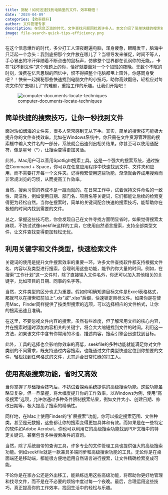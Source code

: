```yaml
---
title: 揭秘！如何迅速找到电脑里的文件，效率翻倍！
date: '2024-04-09'
categories: [效率提升]
author: 文件管理专家
description: 在信息泛滥的时代，文件查找问题困扰着许多人。本文介绍了简单快捷的搜索技巧、利用关键字和文件类型进行快速检索，以及高级搜索功能的使用，帮助你迅速找到需要的文件。通过优化搜索方式，提升工作效率，让工作的乐趣重新回归。值得一提的是，工具如seekfile能更好地支持文件搜索，让查找过程变得轻松和安全。
image: file-search-quick-tips-efficiency.png
---
```


在这个信息爆炸的时代，多少打工人深夜翻遍电脑，浑身疲惫，眼睛发干，脑海中只泛起一个念头：我到底把那个文件放在哪儿了？当领导发来催促，时间不等人，手心冒出的冷汗伴随着不断点击的鼠标声，仿佛整个世界都在讥讽你的无能。\n\n是啊，卡在“找不到文件”这个难题上的你，恰好就要面对一个个加班的夜晚。无数个不眠的时刻，浪费在忆苦思甜的回忆中，恨不得把整个电脑都甩上窗外，你感同身受吧？\n\n但别担心！快来一起揭秘那些快速找到电脑文件的小技巧，助你高效翻倍，轻松应对每次文件的“去哪儿了”的难题，重拾工作的乐趣。让我们开始吧！

![computer-documents-locate-techniques](computer-documents-locate-techniques.png)

## 简单快捷的搜索技巧，让你一秒找到文件

面对浩如烟海的文件夹，很多人常常感到无从下手。其实，简单的搜索技巧能极大提升你的文件查找效率。比如在Windows系统中，你只需在文件资源管理器的搜索框中输入文件名的一部分，系统就会迅速列出相关结果。你甚至可以使用通配符，像是星号（*），让搜索变得更加灵活。 

此外，Mac用户可以善用Spotlight搜索工具。这是一个强大的搜索系统，通过按住Command + Space，你可以在任意应用程序中快速找到文件、文件夹和应用，而不需要打开每一个文件夹。记得频繁使用这些功能，渐渐就会养成用搜索而非常规浏览的习惯，从而提高工作效率。

当然，搜索习惯的养成不是一蹴而就的。在日常工作中，试着保持文件命名的一致性、简洁性，例如使用日期、部门名、项目名等关键词，它们都能让后续的检索变得更为轻松自然。当你在搜索时，简单的关键词配合快速的搜索技巧，能帮助你在极短的时间内找到需要的文件。

总之，掌握这些技巧后，你会发现自己在文件寻找方面明显省时。如果觉得搜索太麻烦，不妨试试像seekfile这样的工具，它使用自然语言搜索，支持全部类型文件，让文件查找变得更加轻松无忧。

## 利用关键字和文件类型，快速检索文件

关键词的使用是提升文件搜索效率的重要一环。许多文件查找软件都支持根据文件名、内容以及类型进行搜索，合理利用这些功能，能节约你大量的时间。例如，在搜索“工作计划”这一文件时，除了直接输入文件名外，你还可以加入其他相关的关键字，比如项目的日期、同事的名字等。

当然，文件类型的区分也尤为重要。假如你明确知道目标文件是Excel表格格式，那就可以在搜索框前加上“*.xls”或“*.xlsx”后缀，快速锁定目标文件。如果你是在使用Mac，Finder同样提供了按类型搜索的选项，可以选择相应的文件格式，让你的搜索迅速且准确。

在这里，不要忽视文件内容的搜索。虽然有些难度，但了解常用文档的核心内容，并在搜索时适时添加内容相关的关键字，将会大大缩短找到文件的时间。利用这一方法，如果该文件中含有你常用的术语、描述内容，搜索引擎会迅速找到目标。  

此外，工具的选择也会影响你效率的高低，seekfile的多种功能就能满足你对文件类别的不同需求，既支持通过内容搜索，也能通过文件类型快速定位到你想要的文件，轻松找到任何格式的文件，尤其适合日常忙碌的打工人。

## 使用高级搜索功能，省时又高效

当你掌握了基础搜索技巧后，不妨试着探索系统提供的高级搜索功能。这些功能虽略显复杂，但一旦掌握，将大幅度提升你的工作效率。以Windows为例，使用“高级搜索”选项，允许你通过多种条件限制搜索结果，例如文件大小、创建日期、修改日期等，极大提高了搜索的精确性。

同样地，在Mac上使用Finder的“扩展搜索”功能，你可以指定搜索范围、文件种类，甚至是元数据，这些都让你的搜索变得更加具体和有效。而如果是在一些特定的软件如Adobe Acrobat，你也可以利用它的高级搜索功能找到PDF文档中的特定关键词，甚至包含多种搜索条件的查询。

当然，除了系统自带的查询工具，许多专业的文件管理工具也提供强大的高级搜索功能。例如seekfile就是一款兼具多端同步和高级搜索功能的工具。无论你是在桌面端还是移动端，都能很方便地运用自然语言进行搜索，让文件精确检索变成可能。  

不论你是在家办公还是外出移工，能熟练运用这些高级功能，将帮助你更好地管理和找寻文件，而不是在不必要的烦恼中度过每一个夜晚。最后，合理运用这些技巧，真正提高你的工作效率，找回生活中的轻松与乐趣。
